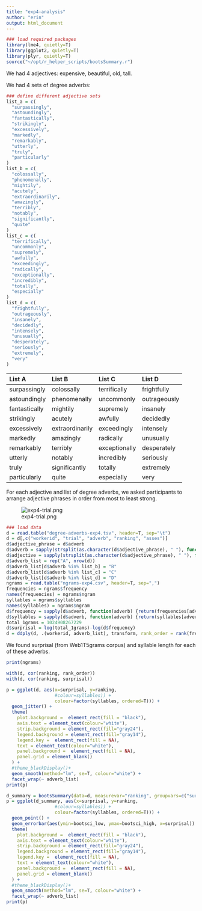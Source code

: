 ```yaml
---
title: "exp4-analysis"
author: "erin"
output: html_document
---
```


```r
### load required packages
library(lme4, quietly=T)
library(ggplot2, quietly=T)
library(plyr, quietly=T)
source("~/opt/r_helper_scripts/bootsSummary.r")
```

We had 4 adjectives: expensive, beautiful, old, tall.

We had 4 sets of degree adverbs:

```r
### define different adjective sets
list_a = c(
  "surpassingly",
  "astoundingly",
  "fantastically",
  "strikingly",
  "excessively",
  "markedly",
  "remarkably",
  "utterly",
  "truly",
  "particularly"
)
list_b = c(
  "colossally",
  "phenomenally",
  "mightily",
  "acutely",
  "extraordinarily",
  "amazingly",
  "terribly",
  "notably",
  "significantly",
  "quite"
)
list_c = c(
  "terrifically",
  "uncommonly",
  "supremely",
  "awfully",
  "exceedingly",
  "radically",
  "exceptionally",
  "incredibly",
  "totally",
  "especially"
)
list_d = c(
  "frightfully",
  "outrageously",
  "insanely",
  "decidedly",
  "intensely",
  "unusually",
  "desperately",
  "seriously",
  "extremely",
  "very"
)
```

|    List A     |     List B       |     List C    |     List D    |
|:--------------|:-----------------|:--------------|:--------------|
| surpassingly  | colossally       | terrifically  | frightfully   |
| astoundingly  | phenomenally     | uncommonly    | outrageously  |
| fantastically | mightily         | supremely     | insanely      |
| strikingly    | acutely          | awfully       | decidedly     |
| excessively   | extraordinarily  | exceedingly   | intensely     |
| markedly      | amazingly        | radically     | unusually     |
| remarkably    | terribly         | exceptionally | desperately   |
| utterly       | notably          | incredibly    | seriously     |
| truly         | significantly    | totally       | extremely     |
| particularly  | quite            | especially    | very          |

For each adjective and list of degree adverbs, we asked participants to arrange adjective phrases in order from most to least strong.

![exp4-trial.png](exp4-trial.png)

```r
### load data
d = read.table("degree-adverbs-exp4.tsv", header=T, sep="\t")
d = d[,c("workerid", "trial", "adverb", "ranking", "asses")]
d$adjective_phrase = d$adverb
d$adverb = sapply(strsplit(as.character(d$adjective_phrase), " "), function(lst) {return(lst[[1]])})
d$adjective = sapply(strsplit(as.character(d$adjective_phrase), " "), function(lst) {return(lst[[2]])})
d$adverb_list = rep("A", nrow(d))
d$adverb_list[d$adverb %in% list_b] = "B"
d$adverb_list[d$adverb %in% list_c] = "C"
d$adverb_list[d$adverb %in% list_d] = "D"
ngrams = read.table("ngrams-exp4.csv", header=T, sep=",")
frequencies = ngrams$frequency
names(frequencies) = ngrams$ngram
syllables = ngrams$syllables
names(syllables) = ngrams$ngram
d$frequency = sapply(d$adverb, function(adverb) {return(frequencies[adverb])})
d$syllables = sapply(d$adverb, function(adverb) {return(syllables[adverb])})
total_1grams = 1024908267229
d$surprisal = log(total_1grams)-log(d$frequency)
d = ddply(d, .(workerid, adverb_list), transform, rank_order = rank(frequency))
```

We found surprisal (from Web1T5grams corpus) and syllable length for each of these adverbs.

```r
print(ngrams)
```

```r
with(d, cor(ranking, rank_order))
with(d, cor(ranking, surprisal))

p = ggplot(d, aes(x=surprisal, y=ranking,
                  #colour=syllables)) +
                  colour=factor(syllables, ordered=T))) +
  geom_jitter() +
  theme(
    plot.background =  element_rect(fill = "black"),
    axis.text = element_text(colour="white"),
    strip.background = element_rect(fill="gray24"),
    legend.background = element_rect(fill="gray14"),
    legend.key =  element_rect(fill = NA),
    text = element_text(colour="white"),
    panel.background =  element_rect(fill = NA),
    panel.grid = element_blank()
  ) +
  #theme_blackDisplay()+
  geom_smooth(method="lm", se=T, colour="white") +
  facet_wrap(~ adverb_list)
print(p)

d_summary = bootsSummary(data=d, measurevar="ranking", groupvars=c("surprisal", "adverb_list", "syllables"))
p = ggplot(d_summary, aes(x=surprisal, y=ranking,
                  #colour=syllables)) +
                  colour=factor(syllables, ordered=T))) +
  geom_point() +
  geom_errorbar(aes(ymin=bootsci_low, ymax=bootsci_high, x=surprisal)) +
  theme(
    plot.background =  element_rect(fill = "black"),
    axis.text = element_text(colour="white"),
    strip.background = element_rect(fill="gray24"),
    legend.background = element_rect(fill="gray14"),
    legend.key =  element_rect(fill = NA),
    text = element_text(colour="white"),
    panel.background =  element_rect(fill = NA),
    panel.grid = element_blank()
  ) +
  #theme_blackDisplay()+
  geom_smooth(method="lm", se=T, colour="white") +
  facet_wrap(~ adverb_list)
print(p)
```
